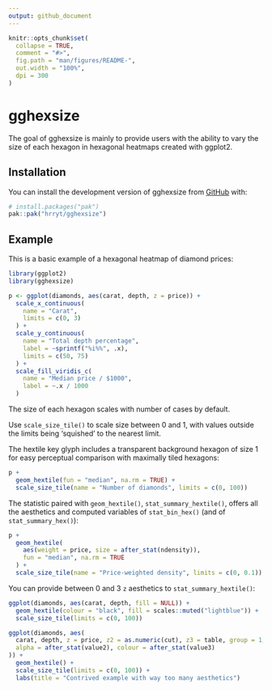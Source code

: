 ```yaml
---
output: github_document
---
```


<!-- README.md is generated from README.Rmd. Please edit that file -->

```r
knitr::opts_chunk$set(
  collapse = TRUE,
  comment = "#>",
  fig.path = "man/figures/README-",
  out.width = "100%",
  dpi = 300
)
```

# gghexsize

<!-- badges: start -->
<!-- badges: end -->

The goal of gghexsize is mainly to provide users with the ability to
vary the size of each hexagon in hexagonal heatmaps created with ggplot2.

## Installation

You can install the development version of gghexsize from [GitHub](https://github.com/) with:

``` r
# install.packages("pak")
pak::pak("hrryt/gghexsize")
```

## Example

This is a basic example of a hexagonal heatmap of diamond prices: 

```r
library(ggplot2)
library(gghexsize)

p <- ggplot(diamonds, aes(carat, depth, z = price)) +
  scale_x_continuous(
    name = "Carat",
    limits = c(0, 3)
  ) +
  scale_y_continuous(
    name = "Total depth percentage",
    label = ~sprintf("%i%%", .x),
    limits = c(50, 75)
  ) +
  scale_fill_viridis_c(
    name = "Median price / $1000",
    label = ~.x / 1000
  )
```

The size of each hexagon scales with number of cases by default.

Use `scale_size_tile()` to scale size between 0 and 1, with values outside the limits
being 'squished' to the nearest limit.

The hextile key glyph includes a transparent background hexagon of size 1
for easy perceptual comparison with maximally tiled hexagons:

```r
p +
  geom_hextile(fun = "median", na.rm = TRUE) +
  scale_size_tile(name = "Number of diamonds", limits = c(0, 100))
```

The statistic paired with `geom_hextile()`, `stat_summary_hextile()`,
offers all the aesthetics and computed variables of `stat_bin_hex()`
(and of `stat_summary_hex()`):

```r
p +
  geom_hextile(
    aes(weight = price, size = after_stat(ndensity)),
    fun = "median", na.rm = TRUE
  ) +
  scale_size_tile(name = "Price-weighted density", limits = c(0, 0.1))
```

You can provide between 0 and 3 `z` aesthetics to `stat_summary_hextile()`:

```r
ggplot(diamonds, aes(carat, depth, fill = NULL)) +
  geom_hextile(colour = "black", fill = scales::muted("lightblue")) +
  scale_size_tile(limits = c(0, 100))

ggplot(diamonds, aes(
  carat, depth, z = price, z2 = as.numeric(cut), z3 = table, group = 1,
  alpha = after_stat(value2), colour = after_stat(value3)
)) + 
  geom_hextile() +
  scale_size_tile(limits = c(0, 100)) +
  labs(title = "Contrived example with way too many aesthetics")
```
